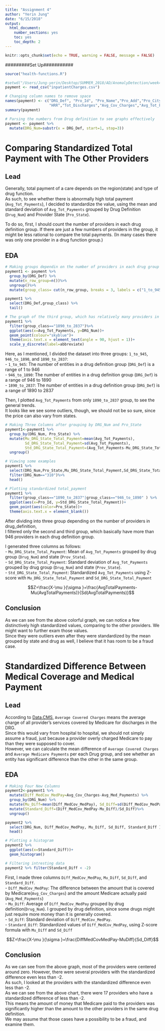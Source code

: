 ```yaml
---
title: "Assignment 4"
author: "Yerin Jung"
date: "6/15/2018"
output:   
  html_document:
    number_sections: yes
    toc: yes
    toc_depth: 2
---
```


```r
knitr::opts_chunk$set(echo = TRUE, warning = FALSE, message = FALSE)
```

#########Set Up###########

```r
source("health-functions.R")
```


```r
#setwd("/Users/Jung-yerin/Desktop/SUMMER_2018/AD/AnomalyDetection/week4")
payment <- read_csv("inpatientCharges.csv")
```

```r
# Changing column names to remove space
names(payment) <- c("DRG_Def", "Pro_Id", "Pro_Name","Pro_Add","Pro_City","Pro_State","Pro_Zip",
                    "HRR","Tot_Discharges","Avg_Cov_Charges","Avg_Tot_Payments","Avg_Med_Payments")
summary(payment)
```

```r
# Parsing the numbers from Drug definition to see graphs effectively 
payment <- payment %>%
  mutate(DRG_Num=substr(x = DRG_Def, start=1, stop=3))
```


# Comparing Standardized Total Payment with The Other Providers 


## Lead
  
  Generally, total payment of a care depends on the region(state) and type of drug function.  
As such, to see whether there is abnormally high total payment (`Avg_Tot_Payments`), I decided to standardize the value, using the mean and standard deviation of `Avg_Tot_Payments` grouped by Drug Definition (`Drug_Num`) and Provider State (`Pro_State`).  

  To do so, first, I should count the number of providers in each drug definition group. If there are just a few numbers of providers in the group, it might be less rational to compare the total payments. (In many cases there was only one provider in a drug function group.)    
  
  
  
  
## EDA


```r
# Making groups dependin on the number of providers in each drug group
payment1 <- payment %>% 
  group_by(DRG_Def) %>%
  mutate(n_row_group=n())%>%
  ungroup()%>%
  mutate(group_class= cut(n_row_group, breaks = 3, labels = c("1_to_945", "946_to_1890", "1890_to_2837")))

payment1 %>%
  select(DRG_Def,group_class) %>%
  tail()

# The graph of the third group, which has relatively many providers in each drug group
payment1 %>%
  filter(group_class=="1890_to_2837")%>%
  ggplot(aes(x=Avg_Tot_Payments, y=DRG_Num))+
  geom_point(colour="skyblue")+
  theme(axis.text.x = element_text(angle = 90, hjust = 1))+
  scale_y_discrete(label=abbreviate)

```

  
  
  
  Here, as I mentioned, I divided the dataset into three groups: `1_to_945`, `946_to_1890`, and `1890_to_2837`:  
  - `1_to_945`: The number of entities in a drug definition group (`DRG_Def`) is a range of 1 to 946   
  - `946_to_1890`: The number of entities in a drug definition group (`DRG_Def`) is a range of 946 to 1890  
  - `1890_to_2837`: The number of entities in a drug definition group (`DRG_Def`) is a range of 1890 to 2837  
  
  
  Then, I plotted `Avg_Tot_Payments` from only `1890_to_2837` group, to see the general trends.  
  It looks like we see some outliers, though, we should not be so sure, since the price can also vary from states.  
  
  
  
```r
# Making Three Columns after grouping by DRG_Num and Pro_State
payment1<-payment1 %>%
  group_by(DRG_Num, Pro_State) %>%
  mutate(Mu_DRG_State_Total_Payment=mean(Avg_Tot_Payments), 
         Sd_DRG_State_Total_Payment=sd(Avg_Tot_Payments),
         Std_DRG_State_Total_Payment=(Avg_Tot_Payments-Mu_DRG_State_Total_Payment)/Sd_DRG_State_Total_Payment) %>%
  ungroup()

# Viewing some examples
payment1 %>%
  select(DRG_Num,Pro_State,Mu_DRG_State_Total_Payment,Sd_DRG_State_Total_Payment,Std_DRG_State_Total_Payment) %>%
  filter(DRG_Num=="310")%>%
  head()

# Plotting standardized total_payment
payment1 %>%
  filter(group_class=="1890_to_2837"|group_class=="946_to_1890" ) %>%
  ggplot(aes(x=Pro_Id, y=Std_DRG_State_Total_Payment))+
  geom_point(aes(color=Pro_State))+
  theme(axis.text.x = element_blank())

```

  After dividing into three group depending on the number of providers in drug_definition,    
  I filtered only the second and third group, which basically have more than 946 providers in each drug definition group.    
  
  I generated three columns as follows:    
  - `Mu_DRG_State_Total_Payment`: Mean of `Avg_Tot_Payments` grouped by drug group (`Drug_Num`) and state (`Prov_State`).  
  - `Sd_DRG_State_Total_Payment`: Standard deviation of `Avg_Tot_Payments` grouped by drug group (`Drug_Num`) and state (`Prov_State`).  
  - `Std_DRG_State_Total_Payment`: Standardized `Avg_Tot_Payments` using Z-score with `Mu_DRG_State_Total_Payment` and `Sd_DRG_State_Total_Payment`  
  
  
  
$$Z=\frac{X-\mu }{\sigma }=\frac{AvgTotalPayments-Mu(AvgTotalPayments)}{Sd(AvgTotalPayments)}$$
  
  
  


## Conclusion

  As we can see from the above colorful graph, we can notice a few distinctively high standardized values, comparing to the other providers. We might want to further exam those values.  
  Since they were outliers even after they were standardized by the mean grouped by state and drug as well, I believe that it has room to be a fraud case.  
  
  


# Standardized Difference Between Medical Coverage and Medical Payment

## Lead
  
  
  
According to [Data.CMS](https://data.cms.gov/Medicare-Inpatient/National-Summary-of-Inpatient-Charge-Data-by-Medic/efwk-h4x3), `Average Covered Charges` means the average charge of all provider's services covered by Medicare for discharges in the DRG.  
Since this would vary from hospital to hospital, we should not simply assume a fraud, just because a provider overly charged Medicare to pay than they were supposed to cover.  
However, we can calculate the mean difference of `Average Covered Charges` and `Average Medicare Payments` per each Drug group, and see whether an entity has significant difference than the other in the same group.  


## EDA


```r
# Making Four New Columns
payment2<-payment1 %>%
  mutate(Diff_MedCov_MedPay=Avg_Cov_Charges-Avg_Med_Payments) %>%
  group_by(DRG_Num) %>%
  mutate(Mu_Diff=mean(Diff_MedCov_MedPay), Sd_Diff=sd(Diff_MedCov_MedPay)) %>%
  mutate(Standard_Diff=(Diff_MedCov_MedPay-Mu_Diff)/Sd_Diff)%>%
  ungroup()

payment2 %>%
  select(DRG_Num, Diff_MedCov_MedPay, Mu_Diff, Sd_Diff, Standard_Diff ) %>%
  head()

# Plotting a histogram
payment2 %>%
  ggplot(aes(x=Standard_Diff))+
  geom_histogram()

# Filtering intresting data
payment2 %>% filter(Standard_Diff < -2)
```
  
  First, I made three columns `Diff_MedCov_MedPay`, `Mu_Diff`, `Sd_Diff`, and `Standard_Diff`.  
  - `Diff_MedCov_MedPay`: The difference between the amount that is covered by Medicare(`Avg_Cov_Charges`) and the amount Medicare actually paid (`Avg_Med_Payments`)  
  - `Mu_Diff`: Average of `Diff_MedCov_MedPay` grouped by drug definition(`Drug_Num`). I grouped by drug definition, since some drugs might just require more money than it is generally covered.  
  - `Sd_Diff`: Standard deviation of `Diff_MedCov_MedPay`.  
  - `Standard_Diff`: Standardized values of `Diff_MedCov_MedPay`, using Z-score formula with `Mu_Diff` and `Sd_Diff`   

$$Z=\frac{X-\mu }{\sigma }=\frac{DiffMedCovMedPay-MuDiff}{Sd_Diff}$$
  
  
  
## Conclusion

  As we can see from the above graph, most of the providers were centered around zero. However, there were several providers with the standardized difference even less than -2.  
  As such, I looked at the providers with the standardized difference even less than -2.  
  As we can see from the above chart, there were $17$ providers who have a standardized difference of less than -2.  
  This means the amount of money that Medicare paid to the providers was significantly higher than the amount to the other providers in the same drug definition.  
  We may assume that those cases have a possibility to be a fraud, and examine them.  
  
  
  


